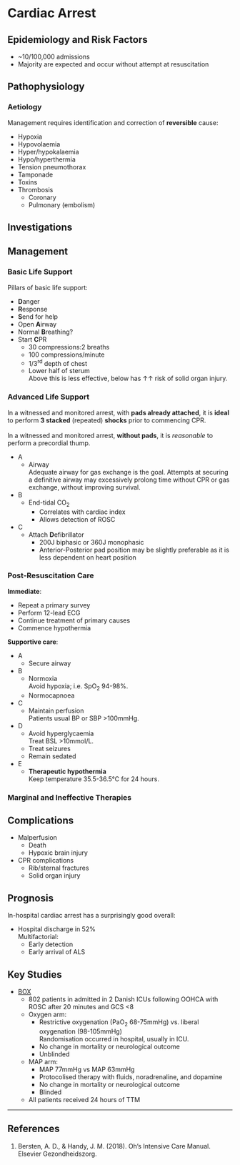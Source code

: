 # Cardiac Arrest

## Epidemiology and Risk Factors

* ~10/100,000 admissions
* Majority are expected and occur without attempt at resuscitation


## Pathophysiology

### Aetiology

Management requires identification and correction of **reversible** cause:

* Hypoxia
* Hypovolaemia
* Hyper/hypokalaemia\
* Hypo/hyperthermia
* Tension pneumothorax
* Tamponade
* Toxins
* Thrombosis
	* Coronary
	* Pulmonary (embolism)

## Investigations

## Management

### Basic Life Support

Pillars of basic life support:

* **D**anger
* **R**esponse
* **S**end for help
* Open **A**irway
* Normal **B**reathing?\
* Start **C**PR
	* 30 compressions:2 breaths
	* 100 compressions/minute
	* 1/3^rd^ depth of chest
	* Lower half of sterum\
	Above this is less effective, below has ↑↑ risk of solid organ injury.

### Advanced Life Support

:::column-margin
In a witnessed and monitored arrest, with **pads already attached**, it is **ideal** to perform **3 stacked** (repeated) **shocks** prior to commencing CPR.\
\
In a witnessed and monitored arrest, **without pads**, it is *reasonable* to perform a precordial thump.
:::


* A
	* Airway\
	Adequate airway for gas exchange is the goal. Attempts at securing a definitive airway may excessively prolong time without CPR or gas exchange, without improving survival.
* B
	* End-tidal CO~2~
		* Correlates with cardiac index
		* Allows detection of ROSC
* C
	* Attach **D**efibrillator
		* 200J biphasic or 360J monophasic
		* Anterior-Posterior pad position may be slightly preferable as it is less dependent on heart position



### Post-Resuscitation Care

**Immediate**:

* Repeat a primary survey
* Perform 12-lead ECG
* Continue treatment of primary causes
* Commence hypothermia

**Supportive care**:

* A
	* Secure airway
* B
	* Normoxia\
	Avoid hypoxia; i.e. SpO~2~ 94-98%.
	* Normocapnoea
* C
	* Maintain perfusion\
	Patients usual BP or SBP >100mmHg.
* D
	* Avoid hyperglycaemia\
	Treat BSL >10mmol/L.
	* Treat seizures
	* Remain sedated
* E
	* **Therapeutic hypothermia**\
	Keep temperature 35.5-36.5°C for 24 hours.

### Marginal and Ineffective Therapies

## Complications

* Malperfusion
	* Death
	* Hypoxic brain injury
* CPR complications
	* Rib/sternal fractures
	* Solid organ injury

## Prognosis

In-hospital cardiac arrest has a surprisingly good overall:

* Hospital discharge in 52%\
Multifactorial:
	* Early detection
	* Early arrival of ALS

## Key Studies

* [BOX](https://www.nejm.org/doi/full/10.1056/NEJMoa2208686#:~:text=In%20this%20randomized%20trial%2C%20we,%2Dof%2Dhospital%20cardiac%20arrest.)
	* 802 patients in admitted in 2 Danish ICUs following OOHCA with ROSC after 20 minutes and GCS <8
	* Oxygen arm:
		* Restrictive oxygenation (PaO~2~ 68-75mmHg) vs. liberal oxygenation (98-105mmHg)\
		Randomisation occurred in hospital, usually in ICU.
		* No change in mortality or neurological outcome
		* Unblinded
	* MAP arm:
		* MAP 77mmHg vs MAP 63mmHg
		* Protocolised therapy with fluids, noradrenaline, and dopamine
		* No change in mortality or neurological outcome
		* Blinded
	* All patients received 24 hours of TTM



---

## References

1. Bersten, A. D., & Handy, J. M. (2018). Oh’s Intensive Care Manual. Elsevier Gezondheidszorg.
